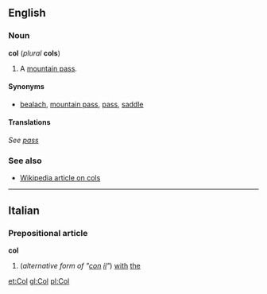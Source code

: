 ==English==
===Noun===
'''col''' (''plural'' '''cols''')

#A [[mountain pass]].

====Synonyms====
*[[bealach]], [[mountain pass]], [[pass]], [[saddle]]

====Translations====
''See [[pass]]''

===See also===
*[[w:Mountain_pass|Wikipedia article on cols]]

----
==Italian==
===Prepositional article===
'''col'''

#(''alternative form of "[[con]] [[il]]"'') [[with]] [[the]]

[[et:Col]]
[[gl:Col]]
[[pl:Col]]